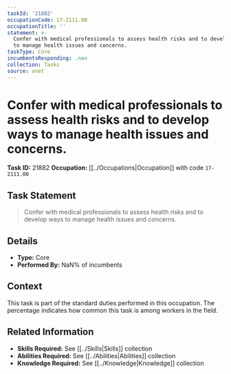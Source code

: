 ```yaml
---
taskId: '21882'
occupationCode: 17-2111.00
occupationTitle: ''
statement: >-
  Confer with medical professionals to assess health risks and to develop ways
  to manage health issues and concerns.
taskType: Core
incumbentsResponding: .nan
collection: Tasks
source: onet
---
```

# Confer with medical professionals to assess health risks and to develop ways to manage health issues and concerns.

**Task ID:** 21882
**Occupation:** [[../Occupations|Occupation]] with code `17-2111.00`

## Task Statement

> Confer with medical professionals to assess health risks and to develop ways to manage health issues and concerns.

## Details

- **Type:** Core
- **Performed By:** NaN% of incumbents

## Context

This task is part of the standard duties performed in this occupation. The percentage indicates how common this task is among workers in the field.

## Related Information

- **Skills Required:** See [[../Skills|Skills]] collection
- **Abilities Required:** See [[../Abilities|Abilities]] collection
- **Knowledge Required:** See [[../Knowledge|Knowledge]] collection
